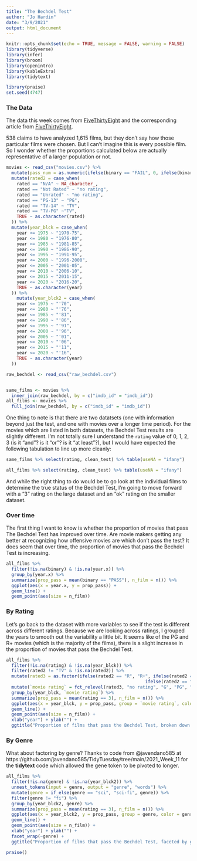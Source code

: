```yaml
---
title: "The Bechdel Test"
author: "Jo Hardin"
date: "3/9/2021"
output: html_document
---
```


```r
knitr::opts_chunk$set(echo = TRUE, message = FALSE, warning = FALSE)
library(tidyverse)
library(infer)
library(broom)
library(openintro)
library(kableExtra)
library(tidytext)

library(praise)
set.seed(4747)
```


###  The Data

The data this week comes from [FiveThirtyEight](https://github.com/fivethirtyeight/data/tree/master/bechdel) and the corresponding article from [FiveThirtyEight](https://fivethirtyeight.com/features/the-dollar-and-cents-case-against-hollywoods-exclusion-of-women/).

538 claims to have analyzed 1,615 films, but they don't say how those particular films were chosen.  But I can't imagine this is every possible film.  So I wonder whether the proportions calculated below are actually representative of a larger population or not.

```r
movies <- read_csv("movies.csv") %>%
  mutate(pass_num = as.numeric(ifelse(binary == "FAIL", 0, ifelse(binary == "PASS", 1, binary)))) %>%
  mutate(rated2 = case_when(
    rated == "N/A" ~ NA_character_,
    rated == "Not Rated" ~ "no rating",
    rated == "Unrated" ~ "no rating",
    rated == "PG-13" ~ "PG",
    rated == "TV-14" ~ "TV",
    rated == "TV-PG" ~"TV",
    TRUE ~ as.character(rated)
  )) %>%
  mutate(year_blck = case_when(
    year <= 1975 ~ "1970-75",
    year <= 1980 ~ "1976-80",
    year <= 1985 ~ "1981-85",
    year <= 1990 ~ "1986-90",
    year <= 1995 ~ "1991-95",
    year <= 2000 ~ "1996-2000",
    year <= 2005 ~ "2001-05",
    year <= 2010 ~ "2006-10",
    year <= 2015 ~ "2011-15",
    year <= 2020 ~ "2016-20",
    TRUE ~ as.character(year)
  )) %>%
    mutate(year_blck2 = case_when(
    year <= 1975 ~ "'70",
    year <= 1980 ~ "'76",
    year <= 1985 ~ "'81",
    year <= 1990 ~ "'86",
    year <= 1995 ~ "'91",
    year <= 2000 ~ "'96",
    year <= 2005 ~ "'01",
    year <= 2010 ~ "'06",
    year <= 2015 ~ "'11",
    year <= 2020 ~ "'16",
    TRUE ~ as.character(year)
  ))

raw_bechdel <- read_csv("raw_bechdel.csv")


same_films <- movies %>%
  inner_join(raw_bechdel, by = c("imdb_id" = "imdb_id"))
all_films <- movies %>%
  full_join(raw_bechdel, by = c("imdb_id" = "imdb_id"))
```

One thing to note is that there are two datatsets (one with information beyond just the test, and one with movies over a longer time period).  For the movies which are listed in both datasets, the Bechdel Test results are slightly different.  I'm not totally sure I understand the `rating` value of 0, 1, 2, 3 (is it "and"? is it "or"? is it "at least"?), but I would have expected the following tabulation to line up more cleanly:


```r
same_films %>% select(rating, clean_test) %>% table(useNA = "ifany")

all_films %>% select(rating, clean_test) %>% table(useNA = "ifany")
```

And while the right thing to do would be to go look at the individual films to determine the true status of the Bechdel Test, I'm going to move forward with a "3" rating on the large dataset and an "ok" rating on the smaller dataset.

### Over time

The first thing I want to know is whether the proportion of movies that pass The Bechdel Test has improved over time.  Are movie makers getting any better at recognizing how offensive movies are which don't pass the test?  It does seem that over time, the proportion of movies that pass the Bechdel Test is increasing.

```r
all_films %>%
  filter(!is.na(binary) & !is.na(year.x)) %>%
  group_by(year.x) %>%
  summarize(prop_pass = mean(binary == "PASS"), n_film = n()) %>%
  ggplot(aes(x = year.x, y = prop_pass)) + 
  geom_line() +
  geom_point(aes(size = n_film))
```
### By Rating

Let's go back to the dataset with more variables to see if the test is different across different ratings.  Because we are looking across ratings, I grouped the years to smooth out the variability a little bit.  It seems like of the PG and R+ movies (which is the majority of the films), there is a slight increase in the proportion of movies that pass the Bechdel Test.


```r
all_films %>%
  filter(!is.na(rating) & !is.na(year_blck)) %>%
  filter(rated2 != "TV" & !is.na(rated2)) %>%
  mutate(rated3 = as.factor(ifelse(rated2 == "R", "R+", ifelse(rated2 == "NC-17", "R+", 
                                                     ifelse(rated2 == "X", "R+", rated2))))) %>%
  mutate(`movie rating` = fct_relevel(rated3, "no rating", "G", "PG", "R+")) %>%
  group_by(year_blck, `movie rating`) %>%
  summarize(prop_pass = mean(rating == 3), n_film = n()) %>%
  ggplot(aes(x = year_blck, y = prop_pass, group = `movie rating`, color = `movie rating`)) + 
  geom_line() +
  geom_point(aes(size = n_film)) + 
  xlab("year") + ylab("") +
  ggtitle("Proportion of films that pass the Bechdel Test, broken down by rating")
```

### By Genre

What about factoring by genre? Thanks to code from @javendano585 at https://github.com/javendano585/TidyTuesday/tree/main/2021_Week_11 for the **tidytext** code which allowed the gene token to be pivoted to longer.


```r
all_films %>%
  filter(!is.na(genre) & !is.na(year_blck2)) %>%
  unnest_tokens(input = genre, output = "genre", "words") %>%
  mutate(genre = if_else(genre == "sci", "sci-fi", genre)) %>%
  filter(genre != "fi") %>%
  group_by(year_blck2, genre) %>%
  summarize(prop_pass = mean(rating == 3), n_film = n()) %>%
  ggplot(aes(x = year_blck2, y = prop_pass, group = genre, color = genre)) + 
  geom_line() +
  geom_point(aes(size = n_film)) + 
  xlab("year") + ylab("") +
  facet_wrap(~genre) +
  ggtitle("Proportion of films that pass the Bechdel Test, faceted by genre")
```




```r
praise()
```